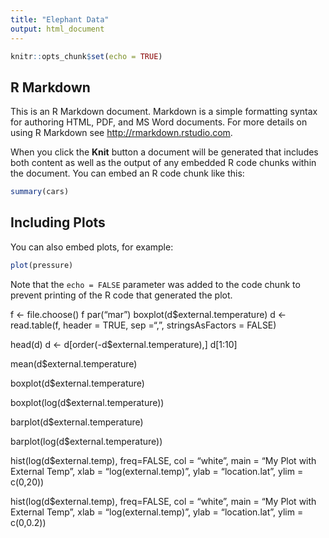 ```yaml
---
title: "Elephant Data"
output: html_document
---
```


```r
knitr::opts_chunk$set(echo = TRUE)
```

## R Markdown

This is an R Markdown document. Markdown is a simple formatting syntax for authoring HTML, PDF, and MS Word documents. For more details on using R Markdown see <http://rmarkdown.rstudio.com>.

When you click the **Knit** button a document will be generated that includes both content as well as the output of any embedded R code chunks within the document. You can embed an R code chunk like this:

```r
summary(cars)
```

## Including Plots

You can also embed plots, for example:

```r
plot(pressure)
```

Note that the `echo = FALSE` parameter was added to the code chunk to prevent printing of the R code that generated the plot.

f <- file.choose()
f
par("mar")
boxplot(d$external.temperature)
d <- read.table(f, header = TRUE, sep =",", stringsAsFactors = FALSE)

head(d)
d <- d[order(-d$external.temperature),]
d[1:10]

mean(d$external.temperature)

boxplot(d$external.temperature)

boxplot(log(d$external.temperature))

barplot(d$external.temperature)

barplot(log(d$external.temperature))

hist(log(d$external.temp), freq=FALSE, col = "white", main = "My Plot with External Temp", xlab = "log(external.temp)", ylab = "location.lat", ylim = c(0,20))

hist(log(d$external.temp), freq=FALSE, col = "white", main = "My Plot with External Temp", xlab = "log(external.temp)", ylab = "location.lat", ylim = c(0,0.2))
